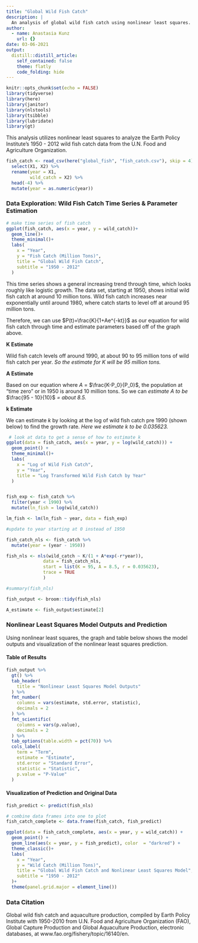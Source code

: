 ```yaml
---
title: "Global Wild Fish Catch"
description: |
  An analysis of global wild fish catch using nonlinear least squares.
author:
  - name: Anastasia Kunz
    url: {}
date: 03-06-2021
output:
  distill::distill_article:
    self_contained: false
    theme: flatly
    code_folding: hide
---
```



```r
knitr::opts_chunk$set(echo = FALSE)
library(tidyverse)
library(here)
library(janitor)
library(nlstools)
library(tsibble)
library(lubridate)
library(gt)
```


This analysis utilizes nonlinear least squares to analyze the Earth Policy Institute's 1950 - 2012 wild fish catch data from the U.N. Food and Agriculture Organization. 

```r
fish_catch <- read_csv(here("global_fish", "fish_catch.csv"), skip = 4) %>% 
  select(X1, X2) %>% 
  rename(year = X1,
         wild_catch = X2) %>% 
  head(-4) %>% 
  mutate(year = as.numeric(year))

```

### Data Exploration: Wild Fish Catch Time Series & Parameter Estimation

```r
# make time series of fish catch
ggplot(fish_catch, aes(x = year, y = wild_catch))+
  geom_line()+
  theme_minimal()+
  labs(
    x = "Year",
    y = "Fish Catch (Million Tons)",
    title = "Global Wild Fish Catch",
    subtitle = "1950 - 2012"
  )
```

This time series shows a general increasing trend through time, which looks roughly like logistic growth. The data set, starting at 1950, shows initial wild fish catch at around 10 million tons. Wild fish catch increases near exponentially until around 1980, where catch starts to level off at around 95 million tons.

Therefore, we can use $P(t)=\frac{K}{1+Ae^{-kt}}$ as our equation for wild fish catch through time and estimate parameters based off of the graph above.

**K Estimate**

Wild fish catch levels off around 1990, at about 90 to 95 million tons of wild fish catch per year. *So the estimate for K will be 95 million tons.*

**A Estimate**

Based on our equation where $A$ = $\frac{K-P_0}{P_0}$, the population at "time zero" or in 1950 is around 10 million tons. So we can *estimate A to be* $\frac{95 - 10}{10}$ *= about 8.5.*

**k Estimate**

We can estimate *k* by looking at the log of wild fish catch pre 1990 (shown below) to find the growth rate. *Here we estimate k to be 0.035623.*

```r

 # look at data to get a sense of how to estimate k
ggplot(data = fish_catch, aes(x = year, y = log(wild_catch))) +
  geom_point() +
  theme_minimal()+
  labs(
    x = "Log of Wild Fish Catch",
    y = "Year",
    title = "Log Transformed Wild Fish Catch by Year"
  )


fish_exp <- fish_catch %>% 
  filter(year < 1990) %>% 
  mutate(ln_fish = log(wild_catch))

lm_fish <- lm(ln_fish ~ year, data = fish_exp)


```





```r

#update to year starting at 0 instead of 1950

fish_catch_nls <- fish_catch %>% 
  mutate(year = (year - 1950))

fish_nls <- nls(wild_catch ~ K/(1 + A*exp(-r*year)),
              data = fish_catch_nls,
              start = list(K = 95, A = 8.5, r = 0.035623),
              trace = TRUE
              )

#summary(fish_nls)

fish_output <- broom::tidy(fish_nls) 

A_estimate <- fish_output$estimate[2]
```



### Nonlinear Least Squares Model Outputs and Prediction

Using nonlinear least squares, the graph and table below shows the model outputs and visualization of the nonlinear least squares prediction.

#### Table of Results

```r
fish_output %>% 
  gt() %>% 
  tab_header(
    title = "Nonlinear Least Squares Model Outputs"
  ) %>% 
  fmt_number(
    columns = vars(estimate, std.error, statistic),
    decimals = 2
  ) %>% 
  fmt_scientific(
    columns = vars(p.value),
    decimals = 2
  ) %>% 
  tab_options(table.width = pct(70)) %>% 
  cols_label(
    term = "Term",
    estimate = "Estimate",
    std.error = "Standard Error",
    statistic = "Statistic",
    p.value = "P-Value"
  )

```




#### Visualization of Prediction and Original Data

```r
fish_predict <- predict(fish_nls)

# combine data frames into one to plot
fish_catch_complete <- data.frame(fish_catch, fish_predict)

ggplot(data = fish_catch_complete, aes(x = year, y = wild_catch)) +
  geom_point() +
  geom_line(aes(x = year, y = fish_predict), color  = "darkred") +
  theme_classic()+
  labs(
    x = "Year",
    y = "Wild Catch (Million Tons)",
    title = "Global Wild Fish Catch and Nonlinear Least Squares Model",
    subtitle = "1950 - 2012"
  )+
  theme(panel.grid.major = element_line())

```



### Data Citation 
Global wild fish catch and aquaculture production, compiled by Earth Policy Institute with 1950-2010 from U.N. Food and Agriculture Organization (FAO), Global Capture Production and Global Aquaculture Production, electronic databases, at www.fao.org/fishery/topic/16140/en.
